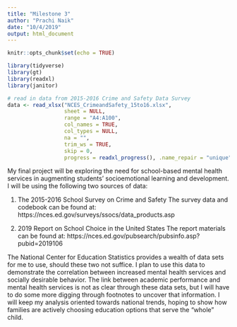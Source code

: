 ```yaml
---
title: "Milestone 3"
author: "Prachi Naik"
date: "10/4/2019"
output: html_document
---
```


```r
knitr::opts_chunk$set(echo = TRUE)

library(tidyverse)
library(gt)
library(readxl)
library(janitor)

```


```r

# read in data from 2015-2016 Crime and Safety Data Survey
data <- read_xlsx("NCES_CrimeandSafety_15to16.xlsx", 
                  sheet = NULL, 
                  range = "A4:A100", 
                  col_names = TRUE,
                  col_types = NULL,
                  na = "", 
                  trim_ws = TRUE, 
                  skip = 0,
                  progress = readxl_progress(), .name_repair = "unique")

```

My final project will be exploring the need for school-based mental health services in augmenting students' socioemotional learning and development. I will be using the following two sources of data:

1) The 2015-2016 School Survey on Crime and Safety
The survey data and codebook can be found at:
https://nces.ed.gov/surveys/ssocs/data_products.asp

2) 2019 Report on School Choice in the United States
The report materials can be found at:
https://nces.ed.gov/pubsearch/pubsinfo.asp?pubid=2019106

The National Center for Education Statistics provides a wealth of data sets for me to use, should these two not suffice. I plan to use this data to demonstrate the correlation between increased mental health services and socially desirable behavior. The link between academic performance and mental health services is not as clear through these data sets, but I will have to do some more digging through footnotes to uncover that information. I will keep my analysis oriented towards national trends, hoping to show how families are actively choosing education options that serve the "whole" child. 

